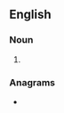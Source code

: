 ==English==

===Noun===
{{head|en|noun form}}

# {{plural of|en|dunam}}

===Anagrams===
* {{anagrams|en|a=admnsu|Dumans|Mundas|Musnad|maunds|musnad|undams}}